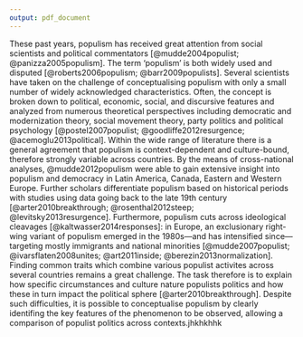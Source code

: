 ```yaml
---
output: pdf_document
---
```


These past years, populism has received great attention from social scientists and political commentators [@mudde2004populist; @panizza2005populism]. The term ‘populism’  is both widely used and disputed [@roberts2006populism; @barr2009populists]. Several scientists have taken on the challenge of conceptualising populism with only a small number of widely acknowledged characteristics. Often, the concept is broken down to political, economic, social, and discursive features and analyzed from numerous theoretical perspectives including democratic and modernization theory, social movement theory, party politics and political psychology [@postel2007populist; @goodliffe2012resurgence; @acemoglu2013political]. Within the wide range of literature there is a general agreement that populism is context-dependent and culture-bound, therefore strongly variable across countries. By the means of cross-national analyses, @mudde2012populism were able to gain extensive insight into populism and democracy in Latin America, Canada, Eastern and Western Europe. Further scholars differentiate populism based on historical periods with studies using data going back to the late 19th century [@arter2010breakthrough; @rosenthal2012steep; @levitsky2013resurgence]. Furthermore, populism cuts across ideological cleavages [@kaltwasser2014responses]: in Europe, an exclusionary right-wing variant of populism emerged in the 1980s—and has intensified since—targeting mostly immigrants and national minorities [@mudde2007populist; @ivarsflaten2008unites; @art2011inside; @berezin2013normalization]. Finding common traits which combine various populist activites across several countries remains a great challenge. The task therefore is to explain how specific circumstances and culture nature populists politics and how these in turn impact the political sphere [@arter2010breakthrough]. Despite such difficulties, it is possible to conceptualise populism by clearly identifing the key features of the phenomenon to be observed, allowing a comparison of populist politics across contexts.jhkhkhhk




